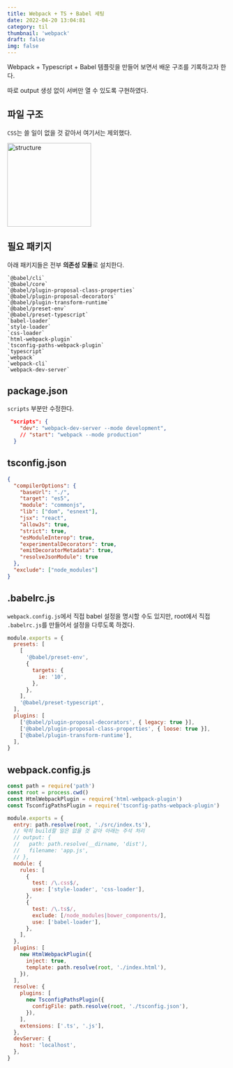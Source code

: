 ```yaml
---
title: Webpack + TS + Babel 세팅
date: 2022-04-20 13:04:81
category: til
thumbnail: 'webpack'
draft: false
img: false
---
```



Webpack + Typescript + Babel 템플릿을 만들어 보면서 배운 구조를 기록하고자 한다.

따로 output 생성 없이 서버만 열 수 있도록 구현하였다.

## 파일 구조

`CSS`는 쓸 일이 없을 것 같아서 여기서는 제외했다.

<img width="192" alt="structure" src="https://user-images.githubusercontent.com/85833148/164161343-1251d0c6-5ddd-400f-bc53-c364f2dca1fd.png" />

## 필요 패키지

아래 패키지들은 전부 **의존성 모듈**로 설치한다.

    `@babel/cli`
    `@babel/core`
    `@babel/plugin-proposal-class-properties`
    `@babel/plugin-proposal-decorators`
    `@babel/plugin-transform-runtime`
    `@babel/preset-env`
    `@babel/preset-typescript`
    `babel-loader`
    `style-loader`
    `css-loader`
    `html-webpack-plugin`
    `tsconfig-paths-webpack-plugin`
    `typescript`
    `webpack`
    `webpack-cli`
    `webpack-dev-server`

## package.json

`scripts` 부분만 수정한다.

```json
 "scripts": {
    "dev": "webpack-dev-server --mode development",
    // "start": "webpack --mode production"
  }
```

## tsconfig.json

```json
{
  "compilerOptions": {
    "baseUrl": "./",
    "target": "es5",
    "module": "commonjs",
    "lib": ["dom", "esnext"],
    "jsx": "react",
    "allowJs": true,
    "strict": true,
    "esModuleInterop": true,
    "experimentalDecorators": true,
    "emitDecoratorMetadata": true,
    "resolveJsonModule": true
  },
  "exclude": ["node_modules"]
}
```

## .babelrc.js

`webpack.config.js`에서 직접 babel 설정을 명시할 수도 있지만, root에서 직접 `.babelrc.js`를 만들어서 설정을 다루도록 하겠다.

```js
module.exports = {
  presets: [
    [
      '@babel/preset-env',
      {
        targets: {
          ie: '10',
        },
      },
    ],
    '@babel/preset-typescript',
  ],
  plugins: [
    ['@babel/plugin-proposal-decorators', { legacy: true }],
    ['@babel/plugin-proposal-class-properties', { loose: true }],
    ['@babel/plugin-transform-runtime'],
  ],
}
```

## webpack.config.js

```js
const path = require('path')
const root = process.cwd()
const HtmlWebpackPlugin = require('html-webpack-plugin')
const TsconfigPathsPlugin = require('tsconfig-paths-webpack-plugin')

module.exports = {
  entry: path.resolve(root, './src/index.ts'),
  // 딱히 build할 일은 없을 것 같아 아래는 주석 처리
  // output: {
  //   path: path.resolve(__dirname, 'dist'),
  //   filename: 'app.js',
  // },
  module: {
    rules: [
      {
        test: /\.css$/,
        use: ['style-loader', 'css-loader'],
      },
      {
        test: /\.ts$/,
        exclude: [/node_modules|bower_components/],
        use: ['babel-loader'],
      },
    ],
  },
  plugins: [
    new HtmlWebpackPlugin({
      inject: true,
      template: path.resolve(root, './index.html'),
    }),
  ],
  resolve: {
    plugins: [
      new TsconfigPathsPlugin({
        configFile: path.resolve(root, './tsconfig.json'),
      }),
    ],
    extensions: ['.ts', '.js'],
  },
  devServer: {
    host: 'localhost',
  },
}
```

